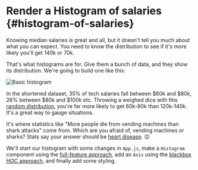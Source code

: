 # Render a Histogram of salaries {#histogram-of-salaries}

Knowing median salaries is great and all, but it doesn't tell you much about
what you can expect. You need to know the distribution to see if it's more
likely you'll get 140k or 70k.

That's what histograms are for. Give them a bunch of data, and they show its
distribution. We're going to build one like this:

![Basic histogram](https://raw.githubusercontent.com/Swizec/react-d3js-es6-ebook/2018-version/manuscript/resources/images/2018/basic-histogram.png)

In the shortened dataset, 35% of tech salaries fall between \$60k and \$80k,
26% between \$80k and \$100k etc. Throwing a weighed dice with this
[random distribution](https://en.wikipedia.org/wiki/Probability_distribution),
you're far more likely to get 60k-80k than 120k-140k. It's a great way to gauge
situations.

It's where statistics like "More people die from vending machines than shark
attacks" come from. Which are you afraid of, vending machines or sharks? Stats
say your answer should be
[heart disease](https://www.cdc.gov/nchs/fastats/deaths.htm). :wink:

We'll start our histogram with some changes in `App.js`, make a `Histogram`
component using the
[full-feature approach](https://swizec1.teachable.com/courses/react-for-data-visualization/lectures/6887740#full-feature-integration),
add an `Axis` using the
[blackbox HOC approach](https://swizec1.teachable.com/courses/react-for-data-visualization/lectures/6887729#blackbox-hoc),
and finally add some styling.